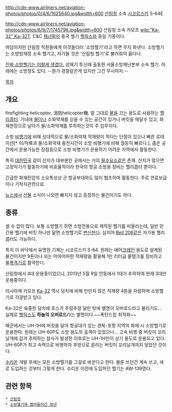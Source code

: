 http://cdn-www.airliners.net/aviation-photos/photos/0/4/6/1625640.jpg&width=600
[[산림청]] 소속 [[시코르스키]] S-64E

http://cdn-www.airliners.net/aviation-photos/photos/6/9/7/1745796.jpg&width=600
산림청 소속 카모프 [[wiki:"Ka-32" Ka-32T]]. C&C [[제너럴]]의 중국 헬기 [[헬릭스]]와 동일 기종이다. 

여담이지만 산림청 직원들에게 이것들더러 '소방헬기'라고 하면 무지 화낸다. 소방헬기는 소방방재청 소속 헬기고, 자기들 것은 '산림청 헬기'로 불러줘야 옳다나.

[http://news1.kr/photos/547543 진짜 소방헬기는 이렇게 생겼다.] 성재기 투신때 출동한 서울소방재난본부 소속 헬기.
아래에는 소방정도 있다. --뭔가 경찰같은게 있지만 그건 무시하자.--

[[목차]]
== 개요 ==
firefighting helicopter, 消防helicopter機. 말 그대로 [[불]]을 끄는 용도로 사용하는 [[헬리콥터]]. 기내에 [[물]]이나 소화약재를 싣을 수 있는 공간이 있거나 버킷을 매달수 있고, 화재현장으로 날아가 물/소화약재를 투하하는것이 주 임무이다.

소방 [[비행기]]에 비해 상대적으로 물/소화약재 적재량이 적다는 단점이 있으나 빠른 로테이션[* 이/착륙과 물/소화약재 충전시간이 소방 비행기에 비해 월등히 빠르다.], 좁은 공간에서 운용가능한 장점등으로 소방 비행기가 운용하기 어려운 지역에서 활동한다.

특히 [[대한민국]] 같이 산지가 대부분인 곳에서는 거의 [[필수요소]]같은 존재. 산지가 많으면 고정익기가 활동하기에 비효율적이라 한국의 항공 소방용 장비는 헬리콥터 뿐이다.

긴급한 화재진압의 소요특성상 군 항공부대와도 많이 협조하며 활동한다. 주로 연료보급이나 기착지관련으로.

[[뉴스]]에서 [[산불]] 소식이 나오면 빠지지 않고 등장하는 물건이기도 하다.

== 종류 ==
셀 수 없이 많다. 보통 소방헬기 하면 소방전용으로 제작된 헬기를 떠올리는데, 일반 민간용 헬기에 버킷 하나만 달면 소방헬기로 [[변신]]한다. 심지어 [[Bell 206]]같은 자가용 헬리콥터도 가능하다.

특히 이 바닥에서 유명한 기체는 시코르스키 S-64. 원래는 에어[[크레인]] 용도로 설계된 물건이지만 9톤이나 되는 어마어마한 적재량을 활용해 1만 리터급 물탱크를 장비하고 물[[폭격기]]로 활약한다. 

산림청에서 4대 운용중이었으나, 2013년 5월 9일 안동에서 1대가 추락하여 현재 3대만 운용중이다.

러시아제 카모프 [[Ka-32]] 역시 덩치에 비해 만만치 않은 적재량 4톤을 자랑하며 소방헬기로 각광받고 있다.

Ka-32은 육중한 덩치에 호스가 주렁주렁 달린 탓에 별명이 오버로드라고 불리기도... 실제로 [[헬릭스]]도 '''하늘의 오버로드'''라는 별명이다.~~폭탄드랍 최적화~~

해군에서는 UH-1H에 버킷을 달아 항공대가 있는 경북-포항 지역의 화재 시 소방헬기로 운용한다.
원래는 UH-60P도 소방 용도의 출격이 있었으나... 고속 비행 중 버킷이 꼬리날개에 감겨 추락하는 참사가 발생한 이후로는
UH-1H만이 상기 용도로 운용되고 있다. UH-60P가 최고 속력으로 비행하자 후방으로 끌리는 버킷이 꼬리날개까지 닿았던 것이다.

[[수리온]] 개발 후에는 모든 소방헬기를 그걸로 바꾼다고 한다. 물론 쓰던건 계속 쓰고, 새로 도입하는 것부터 그렇게 한다. 수리온 이전에 도입하던 헬기는 AW-139였다. 

== 관련 항목 ==
 * [[산림청]]
 * [[소방헬기에 빨려들어간 청년]]
